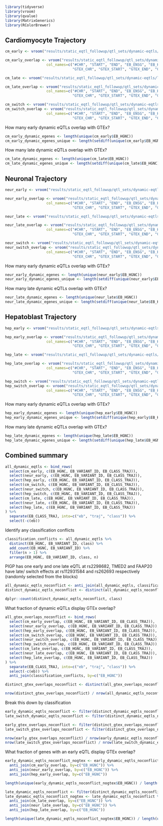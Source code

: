 ```r
library(tidyverse)
library(vroom)
library(qvalue)
library(MatrixGenerics)
library(RColorBrewer)
```

## Cardiomyocyte Trajectory
```r
cm_early <- vroom("results/static_eqtl_followup/qtl_sets/dynamic-eqtls/earlydynamic-eb-cm-signif_variant_gene_pairs.bed")

cm_early_overlap <- vroom("results/static_eqtl_followup/qtl_sets/dynamic-eqtls/earlydynamic-eb-cm-signif_variant_gene_pairs.all_tissue_overlap.bed",
                   col_names=c("#CHR", "START", "END", "EB_ENSG", "EB_HGNC", "EB_VARIANT_ID", "EB_CLASS_TRAJ",
                               "GTEX_CHR", "GTEX_START", "GTEX_END", "GTEX_ENSG", "REF", "ALT"))

cm_late <- vroom("results/static_eqtl_followup/qtl_sets/dynamic-eqtls/latedynamic-eb-cm-signif_variant_gene_pairs.bed")

cm_late_overlap <- vroom("results/static_eqtl_followup/qtl_sets/dynamic-eqtls/latedynamic-eb-cm-signif_variant_gene_pairs.all_tissue_overlap.bed",
                   col_names=c("#CHR", "START", "END", "EB_ENSG", "EB_HGNC", "EB_VARIANT_ID", "EB_CLASS_TRAJ",
                               "GTEX_CHR", "GTEX_START", "GTEX_END", "GTEX_ENSG", "REF", "ALT"))

cm_switch <- vroom("results/static_eqtl_followup/qtl_sets/dynamic-eqtls/switchdynamic-eb-cm-signif_variant_gene_pairs.bed")
cm_switch_overlap <- vroom("results/static_eqtl_followup/qtl_sets/dynamic-eqtls/switchdynamic-eb-cm-signif_variant_gene_pairs.all_tissue_overlap.bed",
                   col_names=c("#CHR", "START", "END", "EB_ENSG", "EB_HGNC", "EB_VARIANT_ID", "EB_CLASS_TRAJ",
                               "GTEX_CHR", "GTEX_START", "GTEX_END", "GTEX_ENSG", "REF", "ALT"))
```

How many early dynamic eQTLs overlap with GTEx?
```r
cm_early_dynamic_egenes <- length(unique(cm_early$EB_HGNC))
cm_early_dynamic_egenes_unique <- length(setdiff(unique(cm_early$EB_HGNC), unique(cm_early_overlap$EB_HGNC)))
```

How many late dynamic eQTLs overlap with GTEx?
```r
cm_late_dynamic_egenes <- length(unique(cm_late$EB_HGNC))
cm_late_dynamic_egenes_unique <- length(setdiff(unique(cm_late$EB_HGNC), unique(cm_late_overlap$EB_HGNC)))
```

## Neuronal Trajectory
```r
neur_early <- vroom("results/static_eqtl_followup/qtl_sets/dynamic-eqtls/earlydynamic-eb-neur-signif_variant_gene_pairs.bed")

neur_early_overlap <- vroom("results/static_eqtl_followup/qtl_sets/dynamic-eqtls/earlydynamic-eb-neur-signif_variant_gene_pairs.all_tissue_overlap.bed",
                   col_names=c("#CHR", "START", "END", "EB_ENSG", "EB_HGNC", "EB_VARIANT_ID", "EB_CLASS_TRAJ",
                               "GTEX_CHR", "GTEX_START", "GTEX_END", "GTEX_ENSG", "REF", "ALT"))

neur_late <- vroom("results/static_eqtl_followup/qtl_sets/dynamic-eqtls/latedynamic-eb-neur-signif_variant_gene_pairs.bed")

neur_late_overlap <- vroom("results/static_eqtl_followup/qtl_sets/dynamic-eqtls/latedynamic-eb-neur-signif_variant_gene_pairs.all_tissue_overlap.bed",
                   col_names=c("#CHR", "START", "END", "EB_ENSG", "EB_HGNC", "EB_VARIANT_ID", "EB_CLASS_TRAJ",
                               "GTEX_CHR", "GTEX_START", "GTEX_END", "GTEX_ENSG", "REF", "ALT"))

neur_switch <- vroom("results/static_eqtl_followup/qtl_sets/dynamic-eqtls/switchdynamic-eb-neur-signif_variant_gene_pairs.bed")
neur_switch_overlap <- vroom("results/static_eqtl_followup/qtl_sets/dynamic-eqtls/switchdynamic-eb-neur-signif_variant_gene_pairs.all_tissue_overlap.bed",
                   col_names=c("#CHR", "START", "END", "EB_ENSG", "EB_HGNC", "EB_VARIANT_ID", "EB_CLASS_TRAJ",
                               "GTEX_CHR", "GTEX_START", "GTEX_END", "GTEX_ENSG", "REF", "ALT"))
```

How many early dynamic eQTLs overlap with GTEx?
```r
neur_early_dynamic_egenes <- length(unique(neur_early$EB_HGNC))
neur_early_dynamic_egenes_unique <- length(setdiff(unique(neur_early$EB_HGNC), unique(neur_early_overlap$EB_HGNC)))
```

How many late dynamic eQTLs overlap with GTEx?
```r
neur_late_dynamic_egenes <- length(unique(neur_late$EB_HGNC))
neur_late_dynamic_egenes_unique <- length(setdiff(unique(neur_late$EB_HGNC), unique(neur_late_overlap$EB_HGNC)))
```

## Hepatoblast Trajectory
```r
hep_early <- vroom("results/static_eqtl_followup/qtl_sets/dynamic-eqtls/earlydynamic-eb-hep-signif_variant_gene_pairs.bed")

hep_early_overlap <- vroom("results/static_eqtl_followup/qtl_sets/dynamic-eqtls/earlydynamic-eb-hep-signif_variant_gene_pairs.all_tissue_overlap.bed",
                   col_names=c("#CHR", "START", "END", "EB_ENSG", "EB_HGNC", "EB_VARIANT_ID", "EB_CLASS_TRAJ",
                               "GTEX_CHR", "GTEX_START", "GTEX_END", "GTEX_ENSG", "REF", "ALT"))

hep_late <- vroom("results/static_eqtl_followup/qtl_sets/dynamic-eqtls/latedynamic-eb-hep-signif_variant_gene_pairs.bed")

hep_late_overlap <- vroom("results/static_eqtl_followup/qtl_sets/dynamic-eqtls/latedynamic-eb-hep-signif_variant_gene_pairs.all_tissue_overlap.bed",
                   col_names=c("#CHR", "START", "END", "EB_ENSG", "EB_HGNC", "EB_VARIANT_ID", "EB_CLASS_TRAJ",
                               "GTEX_CHR", "GTEX_START", "GTEX_END", "GTEX_ENSG", "REF", "ALT"))

hep_switch <- vroom("results/static_eqtl_followup/qtl_sets/dynamic-eqtls/switchdynamic-eb-hep-signif_variant_gene_pairs.bed")
hep_switch_overlap <- vroom("results/static_eqtl_followup/qtl_sets/dynamic-eqtls/switchdynamic-eb-hep-signif_variant_gene_pairs.all_tissue_overlap.bed",
                   col_names=c("#CHR", "START", "END", "EB_ENSG", "EB_HGNC", "EB_VARIANT_ID", "EB_CLASS_TRAJ",
                               "GTEX_CHR", "GTEX_START", "GTEX_END", "GTEX_ENSG", "REF", "ALT"))

```

How many early dynamic eQTLs overlap with GTEx?
```r
hep_early_dynamic_egenes <- length(unique(hep_early$EB_HGNC))
hep_early_dynamic_egenes_unique <- length(setdiff(unique(hep_early$EB_HGNC), unique(hep_early_overlap$EB_HGNC)))
```

How many late dynamic eQTLs overlap with GTEx?
```r
hep_late_dynamic_egenes <- length(unique(hep_late$EB_HGNC))
hep_late_dynamic_egenes_unique <- length(setdiff(unique(hep_late$EB_HGNC), unique(hep_late_overlap$EB_HGNC)))
```

## Combined summary
```r
all_dynamic_eqtls <- bind_rows(
  select(cm_early, c(EB_HGNC, EB_VARIANT_ID, EB_CLASS_TRAJ)),
  select(neur_early, c(EB_HGNC, EB_VARIANT_ID, EB_CLASS_TRAJ)),
  select(hep_early, c(EB_HGNC, EB_VARIANT_ID, EB_CLASS_TRAJ)),
  select(cm_switch, c(EB_HGNC, EB_VARIANT_ID, EB_CLASS_TRAJ)),
  select(neur_switch, c(EB_HGNC, EB_VARIANT_ID, EB_CLASS_TRAJ)),
  select(hep_switch, c(EB_HGNC, EB_VARIANT_ID, EB_CLASS_TRAJ)),
  select(cm_late, c(EB_HGNC, EB_VARIANT_ID, EB_CLASS_TRAJ)),
  select(neur_late, c(EB_HGNC, EB_VARIANT_ID, EB_CLASS_TRAJ)),
  select(hep_late, c(EB_HGNC, EB_VARIANT_ID, EB_CLASS_TRAJ))
) %>%
  separate(EB_CLASS_TRAJ, into=c("eb", "traj", "class")) %>%
  select(-c(eb))
```

Identify any classification conflicts
```r
classification_conflicts <- all_dynamic_eqtls %>%
  distinct(EB_HGNC, EB_VARIANT_ID, class) %>%
  add_count(EB_HGNC, EB_VARIANT_ID) %>%
  filter(n > 1) %>%
  arrange(EB_HGNC, EB_VARIANT_ID, class, n)
```
PIGP has one early and one late eQTL at rs2298682, TMED2 and FAAP20 have late/ switch effects at rs112931584 and rs262693 respectively (randomly selected from the blocks)

```r
all_dynamic_eqtls_noconflict <- anti_join(all_dynamic_eqtls, classification_conflicts, by=c("EB_HGNC"))
distinct_dynamic_eqtls_noconflict <- distinct(all_dynamic_eqtls_noconflict, EB_HGNC, EB_VARIANT_ID, class)

dplyr::count(distinct_dynamic_eqtls_noconflict, class)
```

What fraction of dynamic eQTLs display GTEx overlap?
```r
all_gtex_overlaps_noconflict <- bind_rows(
  select(cm_early_overlap, c(EB_HGNC, EB_VARIANT_ID, EB_CLASS_TRAJ)),
  select(neur_early_overlap, c(EB_HGNC, EB_VARIANT_ID, EB_CLASS_TRAJ)),
  select(hep_early_overlap, c(EB_HGNC, EB_VARIANT_ID, EB_CLASS_TRAJ)),
  select(cm_switch_overlap, c(EB_HGNC, EB_VARIANT_ID, EB_CLASS_TRAJ)),
  select(neur_switch_overlap, c(EB_HGNC, EB_VARIANT_ID, EB_CLASS_TRAJ)),
  select(hep_switch_overlap, c(EB_HGNC, EB_VARIANT_ID, EB_CLASS_TRAJ)),
  select(cm_late_overlap, c(EB_HGNC, EB_VARIANT_ID, EB_CLASS_TRAJ)),
  select(neur_late_overlap, c(EB_HGNC, EB_VARIANT_ID, EB_CLASS_TRAJ)),
  select(hep_late_overlap, c(EB_HGNC, EB_VARIANT_ID, EB_CLASS_TRAJ))
) %>%
  separate(EB_CLASS_TRAJ, into=c("eb", "traj", "class")) %>%
  select(-c(eb)) %>%
  anti_join(classification_conflicts, by=c("EB_HGNC"))

distinct_gtex_overlaps_noconflict <- distinct(all_gtex_overlaps_noconflict, EB_HGNC, EB_VARIANT_ID, class)

nrow(distinct_gtex_overlaps_noconflict) / nrow(all_dynamic_eqtls_noconflict)
```

Break this down by classification
```r
early_dynamic_eqtls_noconflict <- filter(distinct_dynamic_eqtls_noconflict, class=="early")
late_switch_dynamic_eqtls_noconflict <- filter(distinct_dynamic_eqtls_noconflict, class %in% c("late", "switch"))

early_gtex_overlaps_noconflict <- filter(distinct_gtex_overlaps_noconflict, class=="early")
late_switch_gtex_overlaps_noconflict <- filter(distinct_gtex_overlaps_noconflict, class %in% c("late", "switch"))

nrow(early_gtex_overlaps_noconflict) / nrow(early_dynamic_eqtls_noconflict)
nrow(late_switch_gtex_overlaps_noconflict) / nrow(late_switch_dynamic_eqtls_noconflict)
```


What fraction of genes with an early eQTL display GTEx overlap?
```r

early_dynamic_eqtls_noconflict_nogtex <- early_dynamic_eqtls_noconflict %>%
  anti_join(cm_early_overlap, by=c("EB_HGNC")) %>%
  anti_join(neur_early_overlap, by=c("EB_HGNC")) %>%
  anti_join(hep_early_overlap, by=c("EB_HGNC"))

length(unique(early_dynamic_eqtls_noconflict_nogtex$EB_HGNC)) / length(unique(early_dynamic_eqtls_noconflict$EB_HGNC))
```

```r
late_dynamic_eqtls_noconflict <- filter(distinct_dynamic_eqtls_noconflict, class=="late")
late_dynamic_eqtls_noconflict_nogtex <- late_dynamic_eqtls_noconflict %>%
  anti_join(cm_late_overlap, by=c("EB_HGNC")) %>%
  anti_join(neur_late_overlap, by=c("EB_HGNC")) %>%
  anti_join(hep_late_overlap, by=c("EB_HGNC"))

length(unique(late_dynamic_eqtls_noconflict_nogtex$EB_HGNC)) / length(unique(late_dynamic_eqtls_noconflict$EB_HGNC))
```